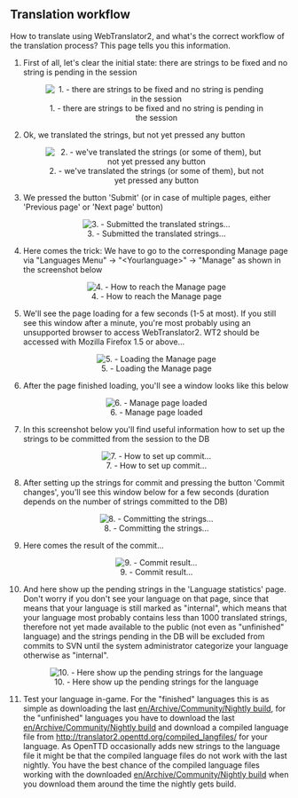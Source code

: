 == Translation workflow ==

How to translate using WebTranslator2, and what's the correct workflow of the translation process? This page tells you this information.

#First of all, let's clear the initial state: there are strings to be fixed and no string is pending in the session <center>[[File:en/Archive/WebTranslator2/01-initial state.png|center|frame|1. - there are strings to be fixed and no string is pending in the session]]</center>
#Ok, we translated the strings, but not yet pressed any button<center>[[File:en/Archive/WebTranslator2/02-after translated.png|center|frame|2. - we've translated the strings (or some of them), but not yet pressed any button]]</center>
#We pressed the button 'Submit' (or in case of multiple pages, either 'Previous page' or 'Next page' button)<center>[[File:en/Archive/WebTranslator2/03-session committed.png|center|frame|3. - Submitted the translated strings...]]</center>
#Here comes the trick: We have to go to the corresponding Manage page via "Languages Menu" -> "&lt;Yourlanguage&gt;" -> "Manage" as shown in the screenshot below<center>[[File:en/Archive/WebTranslator2/04-menu.png|center|frame|4. - How to reach the Manage page]]</center>
#We'll see the page loading for a few seconds (1-5 at most). If you still see this window after a minute, you're most probably using an unsupported browser to access WebTranslator2. WT2 should be accessed with Mozilla Firefox 1.5 or above... <center>[[File:en/Archive/WebTranslator2/05-manage-loading.png|center|frame|5. - Loading the Manage page]]</center>
#After the page finished loading, you'll see a window looks like this below<center>[[File:en/Archive/WebTranslator2/06-manage-loaded.png|center|frame|6. - Manage page loaded]]</center>
#In this screenshot below you'll find useful information how to set up the strings to be committed from the session to the DB<center>[[File:en/Archive/WebTranslator2/07-setup commit-1.png|center|frame|7. - How to set up commit...]]</center>
#After setting up the strings for commit and pressing the button 'Commit changes', you'll see this window below for a few seconds (duration depends on the number of strings committed to the DB)<center>[[File:en/Archive/WebTranslator2/08-committing-1.png|center|frame|8. - Committing the strings...]]</center>
#Here comes the result of the commit...<center>[[File:en/Archive/WebTranslator2/09-commit results-1.png|center|frame|9. - Commit result...]]</center>
#And here show up the pending strings in the 'Language statistics' page. Don't worry if you don't see your language on that page, since that means that your language is still marked as "internal", which means that your language most probably contains less than 1000 translated strings, therefore not yet made available to the public (not even as "unfinished" language) and the strings pending in the DB will be excluded from commits to SVN until the system administrator categorize your language otherwise as "internal". <center>[[File:en/Archive/WebTranslator2/10-language statistic.png|center|frame|10. - Here show up the pending strings for the language]]</center>
#Test your language in-game. For the "finished" languages this is as simple as downloading the last [[en/Archive/Community/Nightly build]], for the "unfinished" languages you have to download the last [[en/Archive/Community/Nightly build]] and download a compiled language file from http://translator2.openttd.org/compiled_langfiles/ for your language. As OpenTTD occasionally adds new strings to the language file it might be that the compiled language files do not work with the last nightly. You have the best chance of the compiled language files working with the downloaded [[en/Archive/Community/Nightly build]] when you download them around the time the nightly gets build.